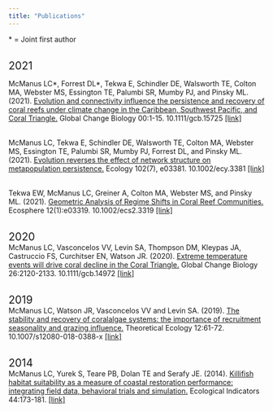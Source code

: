 ```yaml
---
title: "Publications"
---
```

<div style="text-align: left">  
<span style="font-size:1em;"> * = Joint first author </span> <br> <br>

<span style="font-size:1.5em;"> 2021 </span>
<br>

McManus LC\*, Forrest DL\*, Tekwa E, Schindler DE, Walsworth TE, Colton MA, Webster MS, Essington
TE, Palumbi SR, Mumby PJ, and Pinsky ML. (2021). <u>Evolution and connectivity influence the
persistence and recovery of coral reefs under climate change in the Caribbean, Southwest Pacific,
and Coral Triangle.</u> Global Change Biology 00:1-15. 10.1111/gcb.15725 
<a href = "https://doi.org/10.1111/gcb.15725">[link]</a> <br><br>

McManus LC, Tekwa E, Schindler DE, Walsworth TE, Colton MA, Webster MS, Essington TE, Palumbi
SR, Mumby PJ, Forrest DL, and Pinsky ML. (2021). <u>Evolution reverses the effect of network
structure on metapopulation persistence.</u> Ecology 102(7), e03381. 10.1002/ecy.3381 
<a href = "https://doi.org/10.1002/ecy.3381">[link]</a><br><br>

Tekwa EW, McManus LC, Greiner A, Colton MA, Webster MS, and Pinsky ML. (2021). <u>Geometric
Analysis of Regime Shifts in Coral Reef Communities.</u> Ecosphere 12(1):e03319. 10.1002/ecs2.3319 <a href = "https://doi.org/10.1002/ecs2.3319">[link]</a><br><br>

<span style="font-size:1.5em;"> 2020 </span>
<br>
McManus LC, Vasconcelos VV, Levin SA, Thompson DM, Kleypas JA, Castruccio FS, Curchitser EN, Watson JR. (2020). <u>Extreme temperature events will drive coral decline in the Coral Triangle.</u> Global Change Biology 26:2120-2133. 10.1111/gcb.14972 <a href = "https://onlinelibrary.wiley.com/doi/abs/10.1111/gcb.14972">[link]</a><br><br>

<span style="font-size:1.5em;"> 2019 </span>
<br>
McManus LC, Watson JR, Vasconcelos VV and Levin SA. (2019). <u>The stability and recovery of coralalgae systems: the importance of recruitment seasonality and grazing influence.</u> Theoretical Ecology 12:61-72. 10.1007/s12080-018-0388-x
<a href = "https://doi.org/10.1007/s12080-018-0388-x">[link]</a><br><br>

<span style="font-size:1.5em;"> 2014 </span>
<br>
McManus LC, Yurek S, Teare PB, Dolan TE and Serafy JE. (2014). <u>Killifish habitat suitability as a measure of coastal restoration performance: integrating field data, behavioral trials and simulation.</u> Ecological Indicators 44:173-181. <a href = "https://www-sciencedirect-com.eres.library.manoa.hawaii.edu/science/article/pii/S1470160X14001009">[link]</a><br>

</div>
